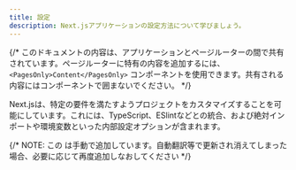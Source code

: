 ```yaml
---
title: 設定
description: Next.jsアプリケーションの設定方法について学びましょう。
---
```


{/* このドキュメントの内容は、アプリケーションとページルーターの間で共有されています。ページルーターに特有の内容を追加するには、`<PagesOnly>Content</PagesOnly>` コンポーネントを使用できます。共有される内容にはコンポーネントで囲まないでください。 */}

Next.jsは、特定の要件を満たすようプロジェクトをカスタマイズすることを可能にしています。これには、TypeScript、ESlintなどとの統合、および絶対インポートや環境変数といった内部設定オプションが含まれます。

{/* NOTE: この <DocCardList /> は手動で追加しています。自動翻訳等で更新され消えてしまった場合、必要に応じて再度追加しなおしてください */}

<DocCardList />
